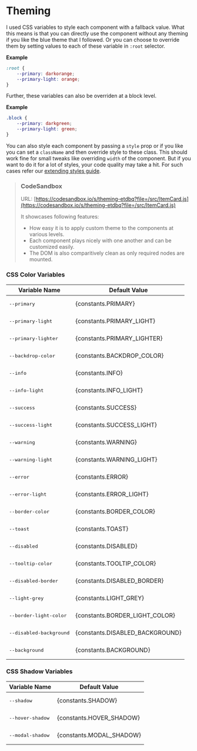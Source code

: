 
<Meta title="Get Started/Theming" />

# Theming

I used CSS variables to style each component with a fallback value. What this means is that you can directly use the
component without any theming if you like the blue theme that I followed. Or you can choose to override them by
setting values to each of these variable in `:root` selector.

**Example**
```css
:root {
    --primary: darkorange;
    --primary-light: orange;
}
```

Further, these variables can also be overriden at a block level.

**Example**
```css
.block {
    --primary: darkgreen;
    --primary-light: green;
}
```

You can also style each component by passing a `style` prop or if you like you can set a `className` and then override
style to these class. This should work fine for small tweaks like overriding `width` of the component. But if you want
to do it for a lot of styles, your code quality may take a hit. For such cases refer our
[extending styles guide](/?path=/docs/get-started-extending-styles--page).

> ### CodeSandbox
>
> URL: [https://codesandbox.io/s/theming-etdbq?file=/src/ItemCard.js](https://codesandbox.io/s/theming-etdbq?file=/src/ItemCard.js)
>
> It showcases following features:
> - How easy it is to apply custom theme to the components at various levels.
> - Each component plays nicely with one another and can be customized easily.
> - The DOM is also comparitively clean as only required nodes are mounted.

### CSS Color Variables

<table>
    <thead>
        <th>Variable Name</th><th width="120">Default Value</th>
    </thead>
    <tbody>
        <tr>
            <td><pre>--primary</pre></td>
            <td style={{ backgroundColor: constants.PRIMARY, color: '#fff', textAlign: 'center' }}>{constants.PRIMARY}</td>
        </tr>
        <tr>
            <td><pre>--primary-light</pre></td>
            <td style={{ backgroundColor: constants.PRIMARY_LIGHT, textAlign: 'center' }}>{constants.PRIMARY_LIGHT}</td>
        </tr>
        <tr>
            <td><pre>--primary-lighter</pre></td>
            <td style={{ backgroundColor: constants.PRIMARY_LIGHTER, textAlign: 'center' }}>{constants.PRIMARY_LIGHTER}</td>
        </tr>
        <tr>
            <td><pre>--backdrop-color</pre></td>
            <td style={{ backgroundColor: constants.BACKDROP_COLOR, textAlign: 'center' }}>{constants.BACKDROP_COLOR}</td>
        </tr>
        <tr>
            <td><pre>--info</pre></td>
            <td style={{ backgroundColor: constants.INFO, color: '#fff', textAlign: 'center' }}>{constants.INFO}</td>
        </tr>
        <tr>
            <td><pre>--info-light</pre></td>
            <td style={{ backgroundColor: constants.INFO_LIGHT, textAlign: 'center' }}>{constants.INFO_LIGHT}</td>
        </tr>
        <tr>
            <td><pre>--success</pre></td>
            <td style={{ backgroundColor: constants.SUCCESS, textAlign: 'center' }}>{constants.SUCCESS}</td>
        </tr>
        <tr>
            <td><pre>--success-light</pre></td>
            <td style={{ backgroundColor: constants.SUCCESS_LIGHT, textAlign: 'center' }}>{constants.SUCCESS_LIGHT}</td>
        </tr>
        <tr>
            <td><pre>--warning</pre></td>
            <td style={{ backgroundColor: constants.WARNING, color: '#fff', textAlign: 'center' }}>{constants.WARNING}</td>
        </tr>
        <tr>
            <td><pre>--warning-light</pre></td>
            <td style={{ backgroundColor: constants.WARNING_LIGHT, textAlign: 'center' }}>{constants.WARNING_LIGHT}</td>
        </tr>
        <tr>
            <td><pre>--error</pre></td>
            <td style={{ backgroundColor: constants.ERROR, color: '#fff', textAlign: 'center' }}>{constants.ERROR}</td>
        </tr>
        <tr>
            <td><pre>--error-light</pre></td>
            <td style={{ backgroundColor: constants.ERROR_LIGHT, textAlign: 'center' }}>{constants.ERROR_LIGHT}</td>
        </tr>
        <tr>
            <td><pre>--border-color</pre></td>
            <td style={{ backgroundColor: constants.BORDER_COLOR, color: '#fff', textAlign: 'center' }}>{constants.BORDER_COLOR}</td>
        </tr>
        <tr>
            <td><pre>--toast</pre></td>
            <td style={{ backgroundColor: constants.TOAST, color: '#fff', textAlign: 'center' }}>{constants.TOAST}</td>
        </tr>
        <tr>
            <td><pre>--disabled</pre></td>
            <td style={{ backgroundColor: constants.DISABLED, color : '#fff', textAlign: 'center' }}>{constants.DISABLED}</td>
        </tr>
        <tr>
            <td><pre>--tooltip-color</pre></td>
            <td style={{ backgroundColor: constants.TOOLTIP_COLOR, color : '#fff', textAlign: 'center' }}>{constants.TOOLTIP_COLOR}</td>
        </tr>
        <tr>
            <td><pre>--disabled-border</pre></td>
            <td style={{ backgroundColor: constants.DISABLED_BORDER, textAlign: 'center' }}>{constants.DISABLED_BORDER}</td>
        </tr>
        <tr>
            <td><pre>--light-grey</pre></td>
            <td style={{ backgroundColor: constants.LIGHT_GREY, textAlign: 'center' }}>{constants.LIGHT_GREY}</td>
        </tr>
        <tr>
            <td><pre>--border-light-color</pre></td>
            <td style={{ backgroundColor: constants.BORDER_LIGHT_COLOR, textAlign: 'center' }}>{constants.BORDER_LIGHT_COLOR}</td>
        </tr>
        <tr>
            <td><pre>--disabled-background</pre></td>
            <td style={{ backgroundColor: constants.DISABLED_BACKGROUND, textAlign: 'center' }}>{constants.DISABLED_BACKGROUND}</td>
        </tr>
        <tr>
            <td><pre>--background</pre></td>
            <td style={{ backgroundColor: constants.BACKGROUND, textAlign: 'center' }}>{constants.BACKGROUND}</td>
        </tr>
    </tbody>
</table>

### CSS Shadow Variables

<table>
    <thead>
        <th>Variable Name</th><th>Default Value</th>
    </thead>
    <tbody>
        <tr>
            <td><pre>--shadow</pre></td>
            <td>{constants.SHADOW}</td>
        </tr>
        <tr>
            <td><pre>--hover-shadow</pre></td>
            <td>{constants.HOVER_SHADOW}</td>
        </tr>
        <tr>
            <td><pre>--modal-shadow</pre></td>
            <td>{constants.MODAL_SHADOW}</td>
        </tr>
    </tbody>
</table>

